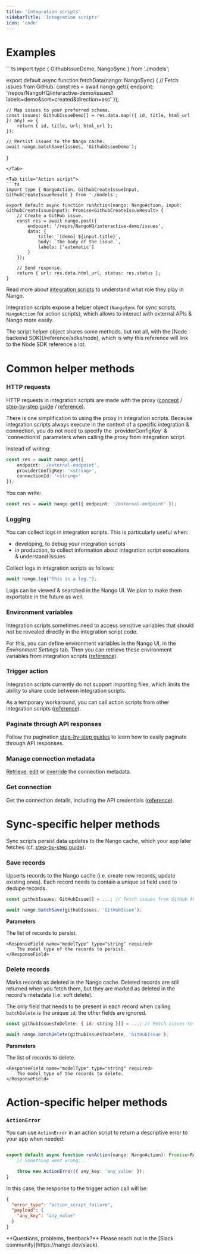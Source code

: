 ```yaml
---
title: 'Integration scripts'
sidebarTitle: 'Integration scripts'
icon: 'code'
---
```


# Examples

<Tabs>

<Tab title="Sync script">
```ts 
import type { GithubIssueDemo, NangoSync } from './models';

export default async function fetchData(nango: NangoSync) {
    // Fetch issues from GitHub.
    const res = await nango.get({
        endpoint: '/repos/NangoHQ/interactive-demo/issues?labels=demo&sort=created&direction=asc'
    });

    // Map issues to your preferred schema.
    const issues: GithubIssueDemo[] = res.data.map(({ id, title, html_url }: any) => {
        return { id, title, url: html_url };
    });

    // Persist issues to the Nango cache.
    await nango.batchSave(issues, 'GithubIssueDemo');
}
```
</Tab>

<Tab title="Action script">
```ts
import type { NangoAction, GithubCreateIssueInput, GithubCreateIssueResult } from './models';

export default async function runAction(nango: NangoAction, input: GithubCreateIssueInput): Promise<GithubCreateIssueResult> {
    // Create a GitHub issue.
    const res = await nango.post({
        endpoint: '/repos/NangoHQ/interactive-demo/issues',
        data: {
            title: `[demo] ${input.title}`,
            body: `The body of the issue.`,
            labels: ['automatic']
        }
    });

    // Send response.
    return { url: res.data.html_url, status: res.status };
}
```
</Tab>

</Tabs>

Read more about [integration scripts](/understand/concepts/scripts) to understand what role they play in Nango.

Integration scripts expose a helper object (`NangoSync` for sync scripts, `NangoAction` for action scripts), which allows to interact with external APIs & Nango more easily. 

<Tip>
The script helper object shares some methods, but not all, with the [Node backend SDK](/reference/sdks/node), which is why this reference will link to the Node SDK reference a lot.
</Tip>

# Common helper methods

### HTTP requests

HTTP requests in integration scripts are made with the proxy ([concept]((/understand/concepts/proxy)) / [step-by-step guide](/integrate/guides/proxy-requests-to-an-api) / [reference](/reference/sdks/node#proxy)).


<Tip>
There is one simplification to using the proxy in integration scripts. Because integration scripts always execute in the context of a specific integration & connection, you do not need to specify the `providerConfigKey` & `connectionId` parameters when calling the proxy from integration script. 

Instead of writing:
```ts
const res = await nango.get({
    endpoint: '/external-endpoint',
    providerConfigKey: '<string>',
    connectionId: '<string>'
});
```

You can write:  

```ts
const res = await nango.get({ endpoint: '/external-endpoint' });
```
</Tip>

### Logging

You can collect logs in integration scripts. This is particularly useful when: 
- developing, to debug your integration scripts
- in production, to collect information about integration script executions & understand issues

Collect logs in integration scripts as follows: 
```ts
await nango.log("This is a log.");
```

Logs can be viewed & searched in the Nango UI. We plan to make them exportable in the future as well.

### Environment variables

Integration scripts sometimes need to access sensitive variables that should not be revealed directly in the integration script code. 

For this, you can define environment variables in the Nango UI, in the _Environment Settings_ tab. Then you can retrieve these environment variables from integration scripts ([reference](/reference/sdks/node#get-environment-variables)).

### Trigger action

Integration scripts currently do not support importing files, which limits the ability to share code between integration scripts. 

As a temporary workaround, you can call action scripts from other integration scripts ([reference](/reference/sdks/node#trigger-an-action)).

### Paginate through API responses

Follow the pagination [step-by-step guides](/customize/guides/advanced/paginate-api-responses) to learn how to easily paginate through API responses. 

### Manage connection metadata

[Retrieve](/reference/sdks/node#get-connection-metadata), [edit](/reference/sdks/node#edit-connection-metadata) or [override](/reference/sdks/node#set-connection-metadata) the connection metadata.

### Get connection

Get the connection details, including the API credentials ([reference](/reference/sdks/node#get-a-connection-with-credentials)).

# Sync-specific helper methods

Sync scripts persist data updates to the Nango cache, which your app later fetches (cf. [step-by-step guide](/integrate/guides/sync-data-from-an-api)).

### Save records

Upserts records to the Nango cache (i.e. create new records, update existing ones). Each record needs to contain a unique `id` field used to dedupe records. 

```js
const githubIssues: GitHubIssue[] = ...; // Fetch issues from GitHub API. 

await nango.batchSave(githubIssues, 'GitHubIssue');
```

**Parameters**

<Expandable>
    <ResponseField name="recordList" type="Model[]" required>
        The list of records to persist.
    </ResponseField>

    <ResponseField name="modelType" type="string" required>
        The model type of the records to persist.
    </ResponseField>   
</Expandable>

### Delete records

Marks records as deleted in the Nango cache. Deleted records are still returned when you fetch them, but they are marked as deleted in the record's metadata (i.e. soft delete).

The only field that needs to be present in each record when calling `batchDelete` is the unique `id`; the other fields are ignored.

```js
const githubIssuesToDelete: { id: string }[] = ...; // Fetch issues to delete from GitHub API. 

await nango.batchDelete(githubIssuesToDelete, 'GitHubIssue');
```

**Parameters**

<Expandable>
    <ResponseField name="recordList" type="{ id: string }[]" required>
        The list of records to delete.
    </ResponseField>

    <ResponseField name="modelType" type="string" required>
        The model type of the records to delete.
    </ResponseField>   
</Expandable>


# Action-specific helper methods

### `ActionError`

You can use `ActionError` in an action script to return a descriptive error to your app when needed:
```ts

export default async function runAction(nango: NangoAction): Promise<Response> {
    // Something went wrong...

    throw new ActionError({ any_key: 'any_value' });
}

```

In this case, the response to the trigger action call will be: 
```json
{
  "error_type": "action_script_failure",
  "payload": {
    "any_key": "any_value"
  }
}
```

<Tip>
**Questions, problems, feedback?** Please reach out in the [Slack community](https://nango.dev/slack).
</Tip>